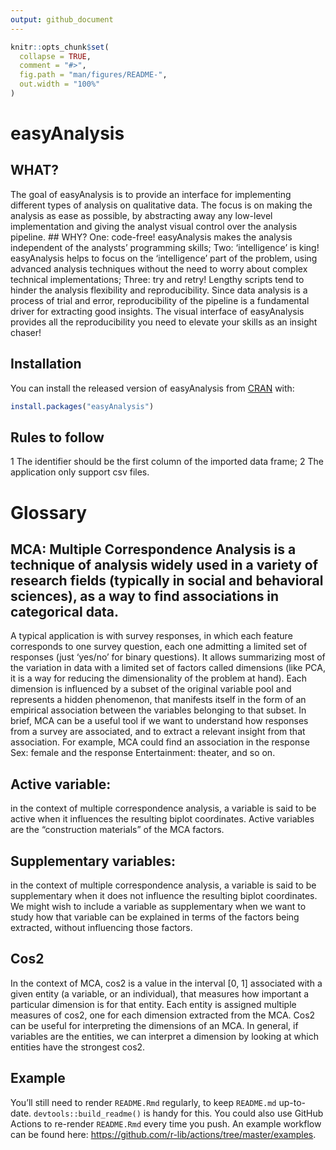 ---
output: github_document
---

<!-- README.md is generated from README.Rmd. Please edit that file -->

```{r, include = FALSE}
knitr::opts_chunk$set(
  collapse = TRUE,
  comment = "#>",
  fig.path = "man/figures/README-",
  out.width = "100%"
)
```

# easyAnalysis

<!-- badges: start -->
<!-- badges: end -->

## WHAT?
The goal of easyAnalysis is to provide an interface for implementing different types of analysis on qualitative data. The focus is on making the analysis as ease as possible, by abstracting away any low-level implementation and giving the analyst visual control over the analysis pipeline.
## WHY? 
One: code-free! easyAnalysis makes the analysis independent of the analysts' programming skills;
Two: 'intelligence' is king! easyAnalysis helps to focus on the 'intelligence' part of the problem, using advanced analysis techniques without the need to worry about complex technical implementations;
Three: try and retry! Lengthy scripts tend to hinder the analysis flexibility and reproducibility. Since data analysis is a process of trial and error, reproducibility of the pipeline is a fundamental driver for extracting good insights. The visual interface of easyAnalysis provides all the reproducibility you need to elevate your skills as an insight chaser! 

## Installation

You can install the released version of easyAnalysis from [CRAN](https://CRAN.R-project.org) with:

``` r
install.packages("easyAnalysis")
```


## Rules to follow 

1 The identifier should be the first column of the imported data frame; 
2 The application only support csv files. 


# Glossary
## MCA: Multiple Correspondence Analysis is a technique of analysis widely used in a variety of research fields (typically in social and behavioral sciences), as a way to find associations in categorical data. 
A typical application is with survey responses, in which each feature corresponds to one survey question, each one admitting a limited set of responses (just 'yes/no' for binary questions). 
It allows summarizing most of the variation in data with a limited set of factors called dimensions (like PCA, it is a way for reducing the dimensionality of the problem at hand). Each dimension is influenced by a subset of the original variable pool and represents a hidden phenomenon, that manifests itself in the form of an empirical association between the variables belonging to that subset. 
In brief, MCA can be a useful tool if we want to understand how responses from a survey are associated, and to extract a relevant insight from that association. For example, MCA could find an association in the response Sex: female and the response Entertainment: theater, and so on.

## Active variable: 
  in the context of multiple correspondence analysis, a
  variable is said to be active when it influences the resulting biplot              coordinates. Active variables are the "construction materials" of the MCA 
  factors. 

## Supplementary variables: 
  in the context of multiple correspondence analysis,
  a variable is said to be supplementary when it does not influence the 
  resulting    biplot coordinates. We might wish to include a variable as            supplementary when we   want to study how that variable can be explained in 
  terms of the factors being     extracted, without influencing those factors.
  
  
## Cos2
 In the context of MCA, cos2 is a value in the interval [0, 1] associated with a    given entity (a variable, or an individual), that measures how important a         particular dimension is for that entity.  Each entity is assigned multiple         measures of cos2, one for each dimension extracted from the MCA. 
 Cos2 can be useful for interpreting the dimensions of an MCA. In general,  if      variables are the entities,  we can interpret a dimension by looking at which      entities have the strongest cos2. 


## Example


You'll still need to render `README.Rmd` regularly, to keep `README.md` up-to-date. `devtools::build_readme()` is handy for this. You could also use GitHub Actions to re-render `README.Rmd` every time you push. An example workflow can be found here: <https://github.com/r-lib/actions/tree/master/examples>.


